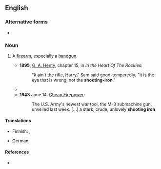 {{also|shooting-iron}}

==English==

===Alternative forms===
* {{l|en|shooting-iron}}

===Noun===
{{en-noun}}

# {{lb|en|chiefly|US|colloquial|dated}} A [[firearm]], especially a [[handgun]].
#* '''1895''', [[w:G. A. Henty|G. A. Henty]], chapter 15, in ''In the Heart Of The Rockies'':
#*: "It ain't the rifle, Harry," Sam said good-temperedly; "it is the eye that is wrong, not the '''shooting-iron'''."
#* {{RQ:Conrad Lord Jim|chapter=XXV|page=267|passage=Look like a fool walking about with an empty '''shooting-iron''' in my hand.}}
#* '''1943''' June 14, [http://www.time.com/time/magazine/article/0,9171,851796,00.html Cheap Firepower]:
#*: The U.S. Army's newest war tool, the M-3 submachine gun, unveiled last week. [...] a stark, crude, unlovely '''shooting iron'''.

====Translations====
{{trans-top|firearm}}
* Finnish: {{t+|fi|paukkurauta}}, {{t|fi|reikärauta}}
{{trans-mid}}
* German: {{t+|de|Schießeisen|n}}
{{trans-bottom}}

====References====
* {{R:OneLook}}